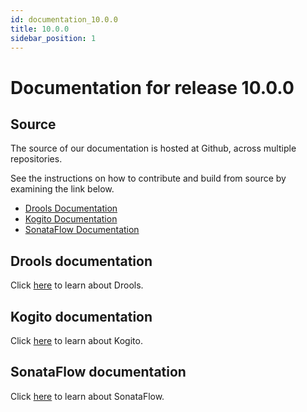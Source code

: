 ```yaml
---
id: documentation_10.0.0
title: 10.0.0
sidebar_position: 1
---
```


# Documentation for release 10.0.0

## Source

The source of our documentation is hosted at Github, across multiple repositories.

See the instructions on how to contribute and build from source by examining the link below.

* [Drools Documentation](https://github.com/apache/incubator-kie-drools/tree/10.0.x/drools-docs)
* [Kogito Documentation](https://github.com/apache/incubator-kie-docs/tree/10.0.x/doc-content/apache-kie-kogito)
* [SonataFlow Documentation](https://github.com/apache/incubator-kie-kogito-docs/tree/10.0.x/)

## Drools documentation

<p>Click <a href="../10.0.x/drools" target="_blank" rel="noopener noreferrer">here</a> to learn about Drools.</p>

## Kogito documentation

<p>Click <a href="../10.0.x/kogito" target="_blank" rel="noopener noreferrer">here</a> to learn about Kogito.</p>

## SonataFlow documentation

<p>Click <a href="../10.0.x/sonataflow" target="_blank" rel="noopener noreferrer">here</a> to learn about SonataFlow.</p>